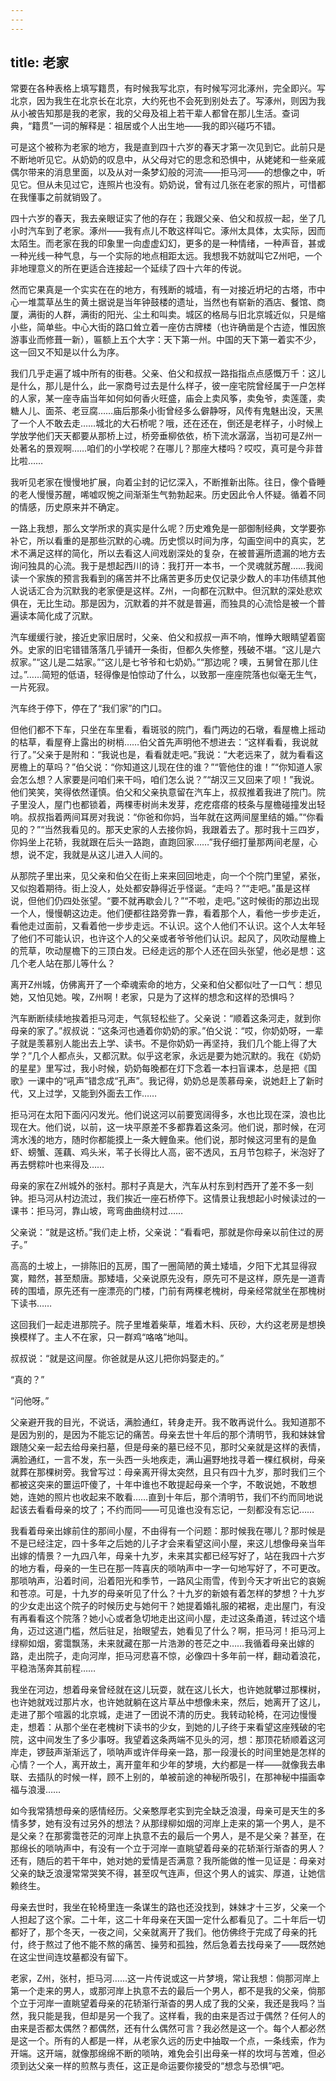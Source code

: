 ```yaml
---
---
---
```

title: 老家
---





常要在各种表格上填写籍贯，有时候我写北京，有时候写河北涿州，完全即兴。写北京，因为我生在北京长在北京，大约死也不会死到别处去了。写涿州，则因为我从小被告知那是我的老家，我的父母及祖上若干辈人都曾在那儿生活。查词典，“籍贯”一词的解释是：祖居或个人出生地——我的即兴碰巧不错。

可是这个被称为老家的地方，我是直到四十六岁的春天才第一次见到它。此前只是不断地听见它。从奶奶的叹息中，从父母对它的思念和恐惧中，从姥姥和一些亲戚偶尔带来的消息里面，以及从对一条梦幻般的河流——拒马河——的想像之中，听见它。但从未见过它，连照片也没有。奶奶说，曾有过几张在老家的照片，可惜都在我懂事之前就销毁了。



四十六岁的春天，我去亲眼证实了他的存在；我跟父亲、伯父和叔叔一起，坐了几小时汽车到了老家。涿州——我有点儿不敢这样叫它。涿州太具体，太实际，因而太陌生。而老家在我的印象里一向虚虚幻幻，更多的是一种情绪，一种声音，甚或一种光线一种气息，与一个实际的地点相距太远。我想我不妨就叫它Z州吧，一个非地理意义的所在更适合连接起一个延续了四十六年的传说。

然而它果真是一个实实在在的地方，有残断的城墙，有一对接近坍圮的古塔，市中心一堆蒿草丛生的黄土据说是当年钟鼓楼的遗址，当然也有崭新的酒店、餐馆、商厦，满街的人群，满街的阳光、尘土和叫卖。城区的格局与旧北京城近似，只是缩小些，简单些。中心大街的路口耸立着一座仿古牌楼（也许确凿是个古迹，惟因旅游事业而修葺一新），匾额上五个大字：天下第一州。中国的天下第一着实不少，这一回又不知是以什么为序。

我们几乎走遍了城中所有的街巷。父亲、伯父和叔叔一路指指点点感慨万千：这儿是什么，那儿是什么，此一家商号过去是什么样子，彼一座宅院曾经属于一户怎样的人家，某一座寺庙当年如何如何香火旺盛，庙会上卖风筝，卖兔爷，卖莲蓬，卖糖人儿、面茶、老豆腐……庙后那条小街曾经多么僻静呀，风传有鬼魅出没，天黑了一个人不敢去走……城北的大石桥呢？哦，还在还在，倒还是老样子，小时候上学放学他们天天都要从那桥上过，桥旁垂柳依依，桥下流水潺潺，当初可是Z州一处著名的景观啊……咱们的小学校呢？在哪儿？那座大楼吗？哎哎，真可是今非昔比啦……

我听见老家在慢慢地扩展，向着尘封的记忆深入，不断推新出陈。往日，像个昏睡的老人慢慢苏醒，唏嘘叹惋之间渐渐生气勃勃起来。历史因此令人怀疑。循着不同的情感，历史原来并不确定。

一路上我想，那么文学所求的真实是什么呢？历史难免是一部御制经典，文学要弥补它，所以看重的是那些沉默的心魂。历史惯以时间为序，勾画空间中的真实，艺术不满足这样的简化，所以去看这人间戏剧深处的复杂，在被普遍所遗漏的地方去询问独具的心流。我于是想起西川的诗：我打开一本书，一个灵魂就苏醒……我阅读一个家族的预言我看到的痛苦并不比痛苦更多历史仅记录少数人的丰功伟绩其他人说话汇合为沉默我的老家便是这样。Z州，一向都在沉默中。但沉默的深处悲欢俱在，无比生动。那是因为，沉默着的并不就是普遍，而独具的心流恰是被一个普遍读本简化成了沉默。



汽车缓缓行驶，接近史家旧居时，父亲、伯父和叔叔一声不响，惟睁大眼睛望着窗外。史家的旧宅错错落落几乎铺开一条街，但都久失修整，残破不堪。“这儿是六叔家。”“这儿是二姑家。”“这儿是七爷爷和七奶奶。”“那边呢？噢，五舅曾在那儿住过。”……简短的低语，轻得像是怕惊动了什么，以致那一座座院落也似毫无生气，一片死寂。

汽车终于停下，停在了“我们家”的门口。

但他们都不下车，只坐在车里看，看斑驳的院门，看门两边的石墩，看屋檐上摇动的枯草，看屋脊上露出的树梢……伯父首先声明他不想进去：“这样看看，我说就行了。”父亲于是附和：“我说也是，看看就走吧。”我说：“大老远来了，就为看看这房檐上的草吗？”伯父说：“你知道这儿现在住的谁？”“管他住的谁！”“你知道人家会怎么想？人家要是问咱们来干吗，咱们怎么说？”“胡汉三又回来了呗！”我说。他们笑笑，笑得依然谨慎。伯父和父亲执意留在汽车上，叔叔推着我进了院门。院子里没人，屋门也都锁着，两棵枣树尚未发芽，疙疙瘩瘩的枝条与屋檐碰撞发出轻响。叔叔指着两间耳房对我说：“你爸和你妈，当年就在这两间屋里结的婚。”“你看见的？”“当然我看见的。那天史家的人去接你妈，我跟着去了。那时我十三四岁，你妈坐上花轿，我就跟在后头一路跑，直跑回家……”我仔细打量那两间老屋，心想，说不定，我就是从这儿进入人间的。

从那院子里出来，见父亲和伯父在街上来来回回地走，向一个个院门里望，紧张，又似抱着期待。街上没人，处处都安静得近乎怪诞。“走吗？”“走吧。”虽是这样说，但他们仍四处张望。“要不就再歇会儿？”“不啦，走吧。”这时候街的那边出现一个人，慢慢朝这边走。他们便都往路旁靠一靠，看着那个人，看他一步步走近，看他走过面前，又看着他一步步走远。不认识。这个人他们不认识。这个人太年轻了他们不可能认识，也许这个人的父亲或者爷爷他们认识。起风了，风吹动屋檐上的荒草，吹动屋檐下的三顶白发。已经走远的那个人还在回头张望，他必是想：这几个老人站在那儿等什么？

离开Z州城，仿佛离开了一个牵魂索命的地方，父亲和伯父都似吐了一口气：想见她，又怕见她。唉，Z州啊！老家，只是为了这样的想念和这样的恐惧吗？

汽车断断续续地挨着拒马河走，气氛轻松些了。父亲说：“顺着这条河走，就到你母亲的家了。”叔叔说：“这条河也通着你奶奶的家。”伯父说：“哎，你奶奶呀，一辈子就是羡慕别人能出去上学、读书。不是你奶奶一再坚持，我们几个能上得了大学？”几个人都点头，又都沉默。似乎这老家，永远是要为她沉默的。我在《奶奶的星星》里写过，我小时候，奶奶每晚都在灯下念着一本扫盲课本，总是把《国歌》一课中的“吼声”错念成“孔声”。我记得，奶奶总是羡慕母亲，说她赶上了新时代，又上过学，又能到外面去工作……

拒马河在太阳下面闪闪发光。他们说这河以前要宽阔得多，水也比现在深，浪也比现在大。他们说，以前，这一块平原差不多都靠着这条河。他们说，那时候，在河湾水浅的地方，随时你都能摸上一条大鲤鱼来。他们说，那时候这河里有的是鱼虾、螃蟹、莲藕、鸡头米，苇子长得比人高，密不透风，五月节包粽子，米泡好了再去劈粽叶也来得及……

母亲的家在Z州城外的张村。那村子真是大，汽车从村东到村西开了差不多一刻钟。拒马河从村边流过，我们挨近一座石桥停下。这情景让我想起小时候读过的一课书：拒马河，靠山坡，弯弯曲曲绕村过……

父亲说：“就是这桥。”我们走上桥，父亲说：“看看吧，那就是你母亲以前住过的房子。”

高高的土坡上，一排陈旧的瓦房，围了一圈简陋的黄土矮墙，夕阳下尤其显得寂寞，黯然，甚至颓唐。那矮墙，父亲说原先没有，原先可不是这样，原先是一道青砖的围墙，原先还有一座漂亮的门楼，门前有两棵老槐树，母亲经常就坐在那槐树下读书……

这回我们一起走进那院子。院子里堆着柴草，堆着木料、灰砂，大约这老房是想换换模样了。主人不在家，只一群鸡“咯咯”地叫。

叔叔说：“就是这间屋。你爸就是从这儿把你妈娶走的。”

“真的？”

“问他呀。”

父亲避开我的目光，不说话，满脸通红，转身走开。我不敢再说什么。我知道那不是因为别的，是因为不能忘记的痛苦。母亲去世十年后的那个清明节，我和妹妹曾跟随父亲一起去给母亲扫墓，但是母亲的墓已经不见，那时父亲就是这样的表情，满脸通红，一言不发，东一头西一头地疾走，满山遍野地找寻着一棵红枫树，母亲就葬在那棵树旁。我曾写过：母亲离开得太突然，且只有四十九岁，那时我们三个都被这突来的噩运吓傻了，十年中谁也不敢提起母亲一个字，不敢说她，不敢想她，连她的照片也收起来不敢看……直到十年后，那个清明节，我们不约而同地说起该去看看母亲的坟了；不约而同——可见谁也没有忘记，一刻都没有忘记……



我看着母亲出嫁前住的那间小屋，不由得有一个问题：那时候我在哪儿？那时候是不是已经注定，四十多年之后她的儿子才会来看望这间小屋，来这儿想像母亲当年出嫁的情景？一九四八年，母亲十九岁，未来其实都已经写好了，站在我四十六岁的地方看，母亲的一生已在那一阵喜庆的唢呐声中一字一句地写好了，不可更改。那唢呐声，沿着时间，沿着阳光和季节，一路风尘雨雪，传到今天才听出它的哀婉和苍凉。可是，十九岁的母亲听见了什么？十九岁的新娘有着怎样的梦想？十九岁的少女走出这个院子的时候历史与她何干？她提着婚礼服的裙裾，走出屋门，有没有再看看这个院落？她小心或者急切地走出这间小屋，走过这条甬道，转过这个墙角，迈过这道门槛，然后驻足，抬眼望去，她看见了什么？啊，拒马河！拒马河上绿柳如烟，雾霭飘荡，未来就藏在那一片浩渺的苍茫之中……我循着母亲出嫁的路，走出院子，走向河岸，拒马河悲喜不惊，必像四十多年前一样，翻动着浪花，平稳浩荡奔其前程……

我坐在河边，想着母亲曾经就在这儿玩耍，就在这儿长大，也许她就攀过那棵树，也许她就戏过那片水，也许她就躺在这片草丛中想像未来，然后，她离开了这儿，走进了那个喧嚣的北京城，走进了一团说不清的历史。我转动轮椅，在河边慢慢走，想着：从那个坐在老槐树下读书的少女，到她的儿子终于来看望这座残破的宅院，这中间发生了多少事呀。我望着这条两端不见头的河，想：那顶花轿顺着这河岸走，锣鼓声渐渐远了，唢呐声或许伴母亲一路，那一段漫长的时间里她是怎样的心情？一个人，离开故土，离开童年和少年的梦境，大约都是一样——就像我去串联、去插队的时候一样，顾不上别的，单被前途的神秘所吸引，在那神秘中描画幸福与浪漫……

如今我常猜想母亲的感情经历。父亲憨厚老实到完全缺乏浪漫，母亲可是天生的多情多梦，她有没有过另外的想法？从那绿柳如烟的河岸上走来的第一个男人，是不是父亲？在那雾霭苍茫的河岸上执意不去的最后一个男人，是不是父亲？甚至，在那绵长的唢呐声中，有没有一个立于河岸一直眺望着母亲的花轿渐行渐杳的男人？还有，随后的若干年中，她对她的爱情是否满意？我所能做的惟一见证是：母亲对父亲的缺乏浪漫常常哭笑不得，甚至叹气连声，但这个男人的诚实、厚道，让她信赖终生。

母亲去世时，我坐在轮椅里连一条谋生的路也还没找到，妹妹才十三岁，父亲一个人担起了这个家。二十年，这二十年母亲在天国一定什么都看见了。二十年后一切都好了，那个冬天，一夜之间，父亲就离开了我们。他仿佛终于完成了母亲的托付，终于熬过了他不能不熬的痛苦、操劳和孤独，然后急着去找母亲了——既然她在这尘世间连坟墓都没有留下。

老家，Z州，张村，拒马河……这一片传说或这一片梦境，常让我想：倘那河岸上第一个走来的男人，或那河岸上执意不去的最后一个男人，都不是我的父亲，倘那个立于河岸一直眺望着母亲的花轿渐行渐杳的男人成了我的父亲，我还是我吗？当然，我只能是我，但却是另一个我了。这样看，我的由来是否过于偶然？任何人的由来是否都太偶然？都偶然，还有什么偶然可言？我必然是这一个。每个人都必然是这一个。所有的人都是一样，从老家久远的历史中抽取一个点，一条线索，作为开端。这开端，就像那绵绵不断的唢呐，难免会引出母亲一样的坎坷与苦难，但必须到达父亲一样的煎熬与责任，这正是命运要你接受的“想念与恐惧”吧。


